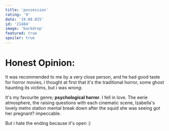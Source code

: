 ```yaml
---
title: 'possession'
rating: '9'
date: '19.08.025'
id: '21484'
image: 'backdrop'
featured: true
spoiler: true
---
```

# Honest Opinion:
It was recommended to me by a very close person, and he had good taste for horror movies, i thought at first that it's the traditional horror, some ghost haunting its victims, but i was *wrong*.

It's my favourite genre; **psychological horror**. I fell in love. The eerie atmosphere, the raising questions with each cinematic scene, Izabella's lovely metro station mental break down after the squid she was seeing got her pregnant? impeccable.

But i hate the ending because it's open :)
